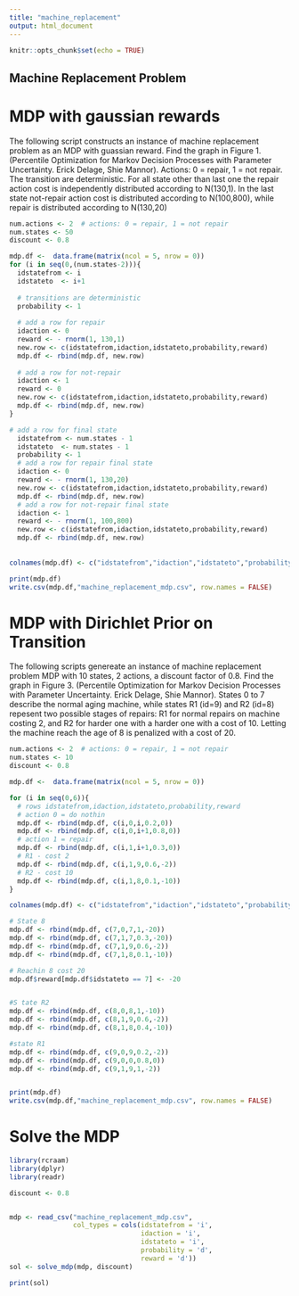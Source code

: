 ```yaml
---
title: "machine_replacement"
output: html_document
---
```


```r
knitr::opts_chunk$set(echo = TRUE)
```

## Machine Replacement Problem 


# MDP with gaussian rewards

The following script constructs an instance of machine replacement problem as an MDP with guassian reward. 
Find the graph in Figure 1. (Percentile Optimization for Markov Decision Processes with Parameter Uncertainty. Erick Delage, Shie Mannor). Actions: 0 = repair, 1 = not repair. The transition are deterministic. For all state other than last one the repair action cost is independently distributed according to N(130,1). In the last state not-repair action cost is distributed according to N(100,800), while repair is distributed according to N(130,20)


```r
num.actions <- 2  # actions: 0 = repair, 1 = not repair
num.states <- 50
discount <- 0.8

mdp.df <-  data.frame(matrix(ncol = 5, nrow = 0))
for (i in seq(0,(num.states-2))){
  idstatefrom <- i
  idstateto  <- i+1
  
  # transitions are deterministic
  probability <- 1
  
  # add a row for repair
  idaction <- 0
  reward <- - rnorm(1, 130,1)
  new.row <- c(idstatefrom,idaction,idstateto,probability,reward)
  mdp.df <- rbind(mdp.df, new.row)
  
  # add a row for not-repair
  idaction <- 1
  reward <- 0
  new.row <- c(idstatefrom,idaction,idstateto,probability,reward)
  mdp.df <- rbind(mdp.df, new.row)
}

# add a row for final state 
  idstatefrom <- num.states - 1
  idstateto  <- num.states - 1
  probability <- 1
  # add a row for repair final state
  idaction <- 0
  reward <- - rnorm(1, 130,20)
  new.row <- c(idstatefrom,idaction,idstateto,probability,reward)
  mdp.df <- rbind(mdp.df, new.row)
  # add a row for not-repair final state
  idaction <- 1
  reward <- - rnorm(1, 100,800)
  new.row <- c(idstatefrom,idaction,idstateto,probability,reward)
  mdp.df <- rbind(mdp.df, new.row)
  
  
colnames(mdp.df) <- c("idstatefrom","idaction","idstateto","probability","reward")

print(mdp.df)
write.csv(mdp.df,"machine_replacement_mdp.csv", row.names = FALSE)
```

# MDP with Dirichlet Prior on Transition
The following scripts genereate an instance of machine replacement problem MDP with 10 states, 2 actions, a discount factor of 0.8. Find the graph in Figure 3. (Percentile Optimization for Markov Decision Processes with Parameter Uncertainty. Erick Delage, Shie Mannor). States 0 to 7 describe the normal aging machine, while states R1 (id=9) and R2 (id=8) repesent two possible stages of repairs: R1 for normal repairs on machine costing 2, and R2 for harder one with a harder one with a cost of 10.  Letting the machine reach the age of 8 is penalized with a cost of 20. 

```r
num.actions <- 2  # actions: 0 = repair, 1 = not repair
num.states <- 10
discount <- 0.8

mdp.df <-  data.frame(matrix(ncol = 5, nrow = 0))

for (i in seq(0,6)){
  # rows idstatefrom,idaction,idstateto,probability,reward
  # action 0 = do nothin 
  mdp.df <- rbind(mdp.df, c(i,0,i,0.2,0))
  mdp.df <- rbind(mdp.df, c(i,0,i+1,0.8,0))
  # action 1 = repair  
  mdp.df <- rbind(mdp.df, c(i,1,i+1,0.3,0))
  # R1 - cost 2
  mdp.df <- rbind(mdp.df, c(i,1,9,0.6,-2))
  # R2 - cost 10
  mdp.df <- rbind(mdp.df, c(i,1,8,0.1,-10))
}

colnames(mdp.df) <- c("idstatefrom","idaction","idstateto","probability","reward")

# State 8
mdp.df <- rbind(mdp.df, c(7,0,7,1,-20))
mdp.df <- rbind(mdp.df, c(7,1,7,0.3,-20))
mdp.df <- rbind(mdp.df, c(7,1,9,0.6,-2))
mdp.df <- rbind(mdp.df, c(7,1,8,0.1,-10))

# Reachin 8 cost 20
mdp.df$reward[mdp.df$idstateto == 7] <- -20


#S tate R2
mdp.df <- rbind(mdp.df, c(8,0,8,1,-10))
mdp.df <- rbind(mdp.df, c(8,1,9,0.6,-2))
mdp.df <- rbind(mdp.df, c(8,1,8,0.4,-10))

#state R1 
mdp.df <- rbind(mdp.df, c(9,0,9,0.2,-2))
mdp.df <- rbind(mdp.df, c(9,0,0,0.8,0))
mdp.df <- rbind(mdp.df, c(9,1,9,1,-2))


print(mdp.df)
write.csv(mdp.df,"machine_replacement_mdp.csv", row.names = FALSE)
```
# Solve the MDP

```r
library(rcraam)
library(dplyr)
library(readr)

discount <- 0.8


mdp <- read_csv("machine_replacement_mdp.csv", 
                col_types = cols(idstatefrom = 'i',
                                 idaction = 'i',
                                 idstateto = 'i',
                                 probability = 'd',
                                 reward = 'd'))
sol <- solve_mdp(mdp, discount)

print(sol)

```
